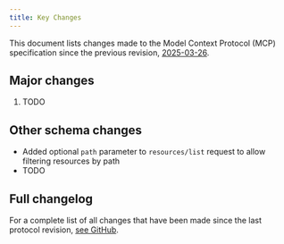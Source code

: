 ```yaml
---
title: Key Changes
---
```


This document lists changes made to the Model Context Protocol (MCP) specification since
the previous revision, [2025-03-26](/specification/2025-03-26).

## Major changes

1. TODO

## Other schema changes

- Added optional `path` parameter to `resources/list` request to allow filtering resources by path
- TODO

## Full changelog

For a complete list of all changes that have been made since the last protocol revision,
[see GitHub](https://github.com/modelcontextprotocol/specification/compare/2025-03-26...draft).

